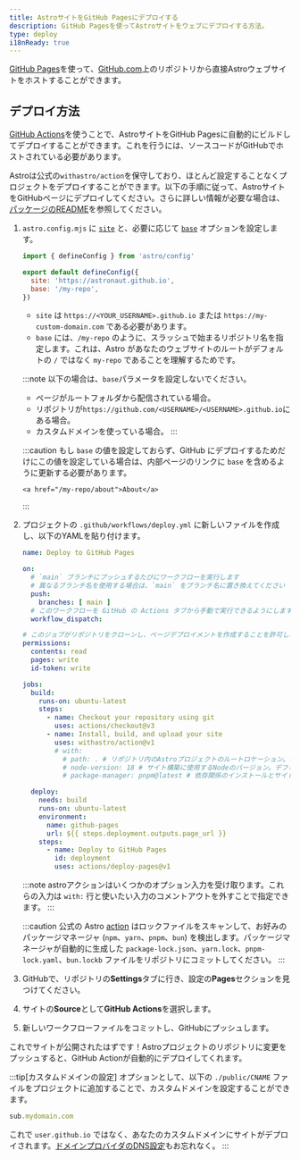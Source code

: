 ```yaml
---
title: AstroサイトをGitHub Pagesにデプロイする
description: GitHub Pagesを使ってAstroサイトをウェブにデプロイする方法。
type: deploy
i18nReady: true
---
```


[GitHub Pages](https://pages.github.com/)を使って、[GitHub.com](https://github.com/)上のリポジトリから直接Astroウェブサイトをホストすることができます。

## デプロイ方法

[GitHub Actions](https://github.com/features/actions)を使うことで、AstroサイトをGitHub Pagesに自動的にビルドしてデプロイすることができます。これを行うには、ソースコードがGitHubでホストされている必要があります。

Astroは公式の`withastro/action`を保守しており、ほとんど設定することなくプロジェクトをデプロイすることができます。以下の手順に従って、AstroサイトをGitHubページにデプロイしてください。さらに詳しい情報が必要な場合は、[パッケージのREADME](https://github.com/withastro/action)を参照してください。

1. `astro.config.mjs` に [`site`](/ja/reference/configuration-reference/#site) と、必要に応じて [`base`](/ja/reference/configuration-reference/#base) オプションを設定します。

    ```js title="astro.config.mjs" ins={4-5}
    import { defineConfig } from 'astro/config'

    export default defineConfig({
      site: 'https://astronaut.github.io',
      base: '/my-repo',
    })
    ```
    - `site` は `https://<YOUR_USERNAME>.github.io` または `https://my-custom-domain.com` である必要があります。
    - `base` には、`/my-repo` のように、スラッシュで始まるリポジトリ名を指定します。これは、Astro があなたのウェブサイトのルートがデフォルトの `/` ではなく `my-repo` であることを理解するためです。

    :::note
      以下の場合は、`base`パラメータを設定しないでください。

    - ページがルートフォルダから配信されている場合。
    - リポジトリが`https://github.com/<USERNAME>/<USERNAME>.github.io`にある場合。
    - カスタムドメインを使っている場合。
    :::

    :::caution
        もし `base` の値を設定しておらず、GitHub にデプロイするためだけにこの値を設定している場合は、内部ページのリンクに `base` を含めるように更新する必要があります。

    ```astro
    <a href="/my-repo/about">About</a>
    ```
    :::

2. プロジェクトの `.github/workflows/deploy.yml` に新しいファイルを作成し、以下のYAMLを貼り付けます。

    ```yaml title="deploy.yml"
    name: Deploy to GitHub Pages

    on:
      # `main` ブランチにプッシュするたびにワークフローを実行します
      # 異なるブランチ名を使用する場合は、`main` をブランチ名に置き換えてください
      push:
        branches: [ main ]
      # このワークフローを GitHub の Actions タブから手動で実行できるようにします。
      workflow_dispatch:

    # このジョブがリポジトリをクローンし、ページデプロイメントを作成することを許可します。
    permissions:
      contents: read
      pages: write
      id-token: write

    jobs:
      build:
        runs-on: ubuntu-latest
        steps:
          - name: Checkout your repository using git
            uses: actions/checkout@v3
          - name: Install, build, and upload your site
            uses: withastro/action@v1
            # with:
              # path: . # リポジトリ内のAstroプロジェクトのルートロケーション。(オプション)
              # node-version: 18 # サイト構築に使用するNodeのバージョン。デフォルトは18です。（オプション）
              # package-manager: pnpm@latest # 依存関係のインストールとサイトのビルドに使用する Node パッケージマネージャ。ロックファイルに基づいて自動的に検出されます。(オプション)

      deploy:
        needs: build
        runs-on: ubuntu-latest
        environment:
          name: github-pages
          url: ${{ steps.deployment.outputs.page_url }}
        steps:
          - name: Deploy to GitHub Pages
            id: deployment
            uses: actions/deploy-pages@v1
    ```

    :::note
    astroアクションはいくつかのオプション入力を受け取ります。これらの入力は `with:` 行と使いたい入力のコメントアウトを外すことで指定できます。
    :::

    :::caution
    公式の Astro [action](https://github.com/withastro/action) はロックファイルをスキャンして、お好みのパッケージマネージャ (`npm`、`yarn`、`pnpm`、`bun`) を検出します。パッケージマネージャが自動的に生成した `package-lock.json`、`yarn.lock`、`pnpm-lock.yaml`、`bun.lockb` ファイルをリポジトリにコミットしてください。
    :::

3. GitHubで、リポジトリの**Settings**タブに行き、設定の**Pages**セクションを見つけてください。

4. サイトの**Source**として**GitHub Actions**を選択します。

5. 新しいワークフローファイルをコミットし、GitHubにプッシュします。


これでサイトが公開されたはずです！Astroプロジェクトのリポジトリに変更をプッシュすると、GitHub Actionが自動的にデプロイしてくれます。

:::tip[カスタムドメインの設定]
オプションとして、以下の `./public/CNAME` ファイルをプロジェクトに追加することで、カスタムドメインを設定することができます。

```js title="public/CNAME"
sub.mydomain.com
```

これで `user.github.io` ではなく、あなたのカスタムドメインにサイトがデプロイされます。[ドメインプロバイダのDNS設定](https://docs.github.com/ja/pages/configuring-a-custom-domain-for-your-github-pages-site/managing-a-custom-domain-for-your-github-pages-site)もお忘れなく。
:::
